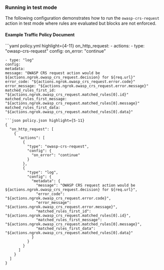 

### Running in test mode

The following configuration demonstrates how to run the `owasp-crs-request` action in test mode where rules are evaluated but blocks are not enforced.

#### Example Traffic Policy Document

<CodeGroup>
```yaml policy.yml highlight={4-11}
on_http_request:
  - actions:
    - type: "owasp-crs-request"
    config:
    on_error: "continue"

    - type: "log"
    config:
    metadata:
    message: "OWASP CRS request action would be ${actions.ngrok.owasp_crs_request.decision} for ${req.url}"
    error_code: "${actions.ngrok.owasp_crs_request.error.code}"
    error_message: "${actions.ngrok.owasp_crs_request.error.message}"
    matched_rules_first_id: "${actions.ngrok.owasp_crs_request.matched_rules[0].id}"
    matched_rules_first_message: "${actions.ngrok.owasp_crs_request.matched_rules[0].message}"
    matched_rules_first_data: "${actions.ngrok.owasp_crs_request.matched_rules[0].data}"
```
```json policy.json highlight={5-11}
{
  "on_http_request": [
    {
      "actions": [
        {
          "type": "owasp-crs-request",
          "config": {
            "on_error": "continue"
          }
        },
        {
          "type": "log",
          "config": {
            "metadata": {
              "message": "OWASP CRS request action would be ${actions.ngrok.owasp_crs_request.decision} for ${req.url}",
              "error_code": "${actions.ngrok.owasp_crs_request.error.code}",
              "error_message": "${actions.ngrok.owasp_crs_request.error.message}",
              "matched_rules_first_id": "${actions.ngrok.owasp_crs_request.matched_rules[0].id}",
              "matched_rules_first_message": "${actions.ngrok.owasp_crs_request.matched_rules[0].message}",
              "matched_rules_first_data": "${actions.ngrok.owasp_crs_request.matched_rules[0].data}"
            }
          }
        }
      ]
    }
  ]
}
```
</CodeGroup>
